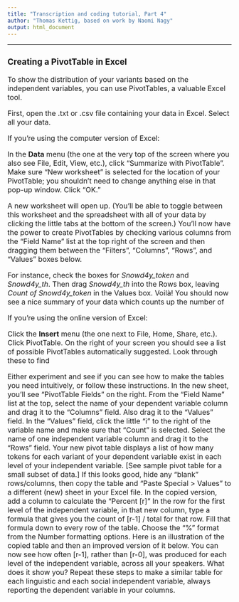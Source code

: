 ```yaml
---
title: "Transcription and coding tutorial, Part 4"
author: "Thomas Kettig, based on work by Naomi Nagy"
output: html_document
---
```

<font size= "3.5">

***
### __Creating a PivotTable in Excel__

To show the distribution of your variants based on the independent variables, you can use PivotTables, a valuable Excel tool.

First, open the .txt or .csv file containing your data in Excel. Select all your data. 

If you're using the computer version of Excel: 

In the __Data__ menu (the one at the very top of the screen where you also see File, Edit, View, etc.), click "Summarize with PivotTable". Make sure "New worksheet" is selected for the location of your PivotTable; you shouldn't need to change anything else in that pop-up window. Click "OK."

A new worksheet will open up. (You'll be able to toggle between this worksheet and the spreadsheet with all of your data by clicking the little tabs at the bottom of the screen.) You'll now have the power to create PivotTables by checking various columns from the "Field Name" list at the top right of the screen and then dragging them between the "Filters", "Columns", "Rows", and "Values" boxes below. 

For instance, check the boxes for _Snowd4y_token_ and _Snowd4y_th_. Then drag _Snowd4y_th_ into the Rows box, leaving _Count of Snowd4y_token_ in the Values box. Voilà! You should now see a nice summary of your data which counts up the number of 


If you're using the online version of Excel:

Click the __Insert__ menu (the one next to File, Home, Share, etc.). Click PivotTable. On the right of your screen you should see a list of possible PivotTables automatically suggested. Look through these to find 




Either experiment and see if you can see how to make the tables you need intuitively, or follow these instructions.
In the new sheet, you'll see "PivotTable Fields" on the right.
From the "Field Name" list at the top, select the name of your dependent variable column and drag it to the "Columns" field. Also drag it to the "Values" field.
In the "Values" field, click the little "i" to the right of the variable name and make sure that "Count" is selected.
Select the name of one independent variable column and drag it to the "Rows" field.
Your new pivot table displays a list of how many tokens for each variant of your dependent variable exist in each level of your independent variable. [See sample pivot table for a small subset of data.] If this looks good, hide any "blank" rows/columns, then copy the table and "Paste Special > Values" to a different (new) sheet in your Excel file.
In the copied version, add a column to calculate the "Percent [r]"
In the row for the first level of the independent variable, in that new column, type a formula that gives you the count of [r-1] / total for that row.
Fill that formula down to every row of the table.
Choose the "%" format from the Number formatting options. Here is an illustration of the copied table and then an improved version of it below.
You can now see how often [r-1], rather than [r-0], was produced for each level of the independent variable, across all your speakers. What does it show you?
Repeat these steps to make a similar table for each linguistic and each social independent variable, always reporting the dependent variable in your columns.
